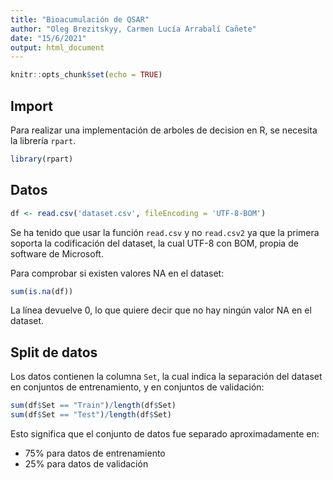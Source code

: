 ```yaml
---
title: "Bioacumulación de QSAR"
author: "Oleg Brezitskyy, Carmen Lucía Arrabalí Cañete"
date: "15/6/2021"
output: html_document
---
```


```r
knitr::opts_chunk$set(echo = TRUE)
```

## Import

Para realizar una implementación de arboles de decision en R, se necesita la librería `rpart`.

```r
library(rpart)
```

## Datos

```r
df <- read.csv('dataset.csv', fileEncoding = 'UTF-8-BOM')
```

Se ha tenido que usar la función `read.csv` y no `read.csv2` ya que la primera soporta la codificación del dataset, la cual UTF-8 con BOM, propia de software de Microsoft.

Para comprobar si existen valores NA en el dataset:

```r
sum(is.na(df))
```

La línea devuelve 0, lo que quiere decir que no hay ningún valor NA en el dataset.

## Split de datos

Los datos contienen la columna `Set`, la cual indica la separación del dataset en conjuntos de entrenamiento, y en conjuntos de validación:

```r
sum(df$Set == "Train")/length(df$Set)
sum(df$Set == "Test")/length(df$Set)

```

Esto significa que el conjunto de datos fue separado aproximadamente en:

- 75% para datos de entrenamiento
- 25% para datos de validación
